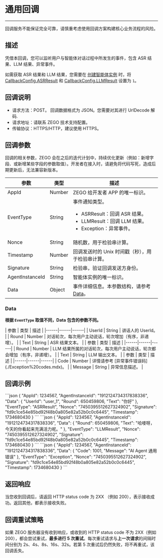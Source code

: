 
# 通用回调

- - -

<Warning title="注意">回调服务不能保证完全可靠，请慎重考虑使用回调方案构建核心业务流程的风险。</Warning>

## 描述

凭借本回调，您可以监听用户与智能体对话过程中所发生的事件，包含 ASR 结果、LLM 结果、异常事件。

<Note title="说明">

如需获取 ASR 结果和 LLM 结果，您需要在 [创建智能体实例](./../Agent%20Instance%20Management/CreateAgentInstance.mdx) 时，将 [CallbackConfig.ASRResult](./../Agent%20Instance%20Management/CreateAgentInstance.mdx#callbackconfig) 和 [CallbackConfig.LLMResult](./../Agent%20Instance%20Management/CreateAgentInstance.mdx#callbackconfig) 设置为 `1`。
</Note>
## 回调说明

- 请求方法：POST。
    <Note title="说明">回调数据格式为 JSON。您需要对其进行 UrlDecode 解码.</Note>
- 请求地址：请联系 ZEGO 技术支持配置。
- 传输协议：HTTPS/HTTP，建议使用 HTTPS。

## 回调参数

<Note title="说明">回调的相关参数，ZEGO 会在之后的迭代计划中，持续优化更新（例如：新增字段、或新增某些字段的参数取值）。开发者在接入时，请避免将代码写死，造成后期更新后，无法兼容新版本。</Note>

| 参数 | 类型 | 描述 |
|------|------|------|
| AppId | Number | ZEGO 给开发者 APP 的唯一标识。 |
| EventType | String | 事件通知类型。<ul><li>ASRResult：回调 ASR 结果。</li><li>LLMResult：回调 LLM 结果。</li><li>Exception：异常事件。</li></ul> |
| Nonce | String | 随机数，用于检验串计算。 |
| Timestamp | Number | 回调发送时的 Unix 时间戳（秒），用于检验串计算。 |
| Signature | String | 检验串，验证回调发送方身份。 |
| AgentInstanceId  | String | 智能体实例的唯一标识。 |
| Data | Object | 事件详细信息。本参数结构，请参考 [Data](#data)。 |

### Data

**根据 `EventType` 取值不同，Data 包含的参数不同。**

<Tabs>
<Tab title="ASRResult">
| 参数 | 类型 | 描述 |
|------|------|------|
| UserId | String | 讲话人的 UserId。 |
| Round | Number | 对话轮次，每次用户主动说话，轮次增加（有序，非递增）。 |
| Text | String | ASR 结果文本。 |

</Tab>
<Tab title="LLMResult">
| 参数 | 类型 | 描述 |
|------|------|------|
| Round | Number | LLM 结果所属的对话轮次，每次用户主动说话，轮次都会增加（有序，非递增）。 |
| Text | String | LLM 输出文本。 |
</Tab>
<Tab title="Exception">
| 参数 | 类型 | 描述 |
|------|------|------|
| Code | Number | 详情请参考 [异常事件错误码](./Exception%20codes.mdx)。 |
| Message | String | 异常信息描述。 |
</Tab>
</Tabs>

## 回调示例

<Tabs>
<Tab title="EventType 为 ASRResult">
```json
{
    "AppId": 1234567,
    "AgentInstanceId": "1912124734317838336",
    "Data": {
        "UserId": "user_1",
        "Round": 650459806,
        "Text": "你好"
    },
    "EventType": "ASRResult",
    "Nonce": "7450395512627324902",
    "Signature": "fd9c1ce54e85bd92f48b0a805e82a52b0c0c6445",
    "Timestamp": 1734680430
}
```
</Tab>
<Tab title="EventType 为 LLMResult">
```json
{
    "AppId": 1234567,
    "AgentInstanceId": "1912124734317838336",
    "Data": {
        "Round": 650459806,
        "Text": "哈喽呀，今天的你看起来充满活力呢。"
    },
    "EventType": "LLMResult",
    "Nonce": "7450395512627324902",
    "Signature": "fd9c1ce54e85bd92f48b0a805e82a52b0c0c6445",
    "Timestamp": 1734680430
}
```
</Tab>
<Tab title="EventType 为 Exception">
```json
{
    "AppId": 1234567,
    "AgentInstanceId": "1912124734317838336",
    "Data": {
        "Code": 1001,
        "Message": "AI Agent 通用错误"
    },
    "EventType": "Exception",
    "Nonce": "7450395512627324902",
    "Signature": "fd9c1ce54e85bd92f48b0a805e82a52b0c0c6445",
    "Timestamp": 1734680430
}
```
</Tab>
</Tabs>

## 返回响应

当您收到回调后，请返回 HTTP status code 为 2XX （例如 200），表示接收成功。返回其他，都表示接收失败。

## 回调重试策略

如果 ZEGO 服务器没有收到响应，或收到的 HTTP status code 不为 2XX（例如 200），都会尝试重试，**最多进行 5 次重试**。每次重试请求与**上一次请求**的间隔时间分别为 2s、4s、8s、16s、32s。若第 5 次重试后仍然失败，将不再重试，该回调丢失。
